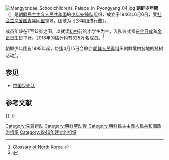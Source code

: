 {{Infobox Political Youth Organization
|name_Chinese = 朝鲜少年团
|name_native = 조선소년단
|colorcode = #ED1C27
|logo = [[File:Emblem_of_Korean_Youth_Corps.svg|160px]]
|leader = 
|secretary = 
|founded = 1946年6月6日
|headquarters = {{DPRK-PRK}}
|ideology =[[金日成金正日主義|金日成金正日主義]]
|mother_party = {{WPK}}
|international = 
|newspaper=
|website =
|motto=“恆常准备！”（{{lang|ko|항상 준비!}}）
}}
[[File:Mangyondae_Schoolchildrens_Palace_in_Pyongyang_04.jpg|thumb]]
'''朝鲜少年团'''（{{kor|조선소년단|朝鮮少年團}}）是[[朝鲜民主主义人民共和国|朝鲜民主主义人民共和国]]的[[先锋运动|少年先锋队]]组织，成立于1946年6月6日，受[[社会主义爱国青年同盟|社会主义爱国青年同盟]]领导。团歌为《少年团进行曲》。

成员年龄在7至13岁之间，以就读[[初中|初中]]前的小学生为主，入队仪式常在[[金日成|金日成]]和[[金正日|金正日]]生日举行。2018年的估计约有325万名成员。<ref>[http://www.kplibrary.com/nkterm/read.aspx?num=801 Glossary of North Korea] {{webarchive|url=https://web.archive.org/web/20150601025631/http://www.kplibrary.com/nkterm/read.aspx?num=801 |date=2015-06-01 }}</ref>

朝鲜少年团自1995年起，每逢4月15日会联合[[朝鲜人民军|朝鲜人民军]]组织朝鲜境内各地的植树活动<ref>{{Cite web |url=http://www.uriminzokkiri.com/index.php?ptype=gisa1&no=88578 |title=조선소년단 |access-date=2014-06-14 |archive-date=2019-08-12 |archive-url=https://web.archive.org/web/20190812040901/http://www.uriminzokkiri.com/index.php?ptype=gisa1&no=88578 |dead-url=no }}</ref>。

==参见==
* [[中国少先队|中国少先队]]
== 参考文献 ==
{{Reflist}}

{{-}}
{{Pioneer movement}}

[[Category:先锋运动|Category:先锋运动]]
[[Category:朝鲜劳动党|Category:朝鲜劳动党]]
[[Category:朝鮮民主主義人民共和國政治组织|Category:朝鮮民主主義人民共和國政治组织]]
[[Category:1946年建立的组织|Category:1946年建立的组织]]